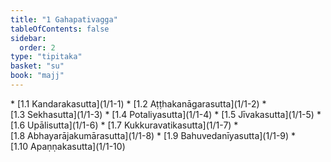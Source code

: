 ```yaml
---
title: "1 Gahapativagga"
tableOfContents: false
sidebar:
  order: 2
type: "tipitaka"
basket: "su"
book: "majj"
---
```



<DynamicBreadcrumb />



<TableOfContents book="majj" section="1">
* [1.1 Kandarakasutta](1/1-1)
* [1.2 Aṭṭhakanāgarasutta](1/1-2)
* [1.3 Sekhasutta](1/1-3)
* [1.4 Potaliyasutta](1/1-4)
* [1.5 Jīvakasutta](1/1-5)
* [1.6 Upālisutta](1/1-6)
* [1.7 Kukkuravatikasutta](1/1-7)
* [1.8 Abhayarājakumārasutta](1/1-8)
* [1.9 Bahuvedanīyasutta](1/1-9)
* [1.10 Apaṇṇakasutta](1/1-10)
</TableOfContents>